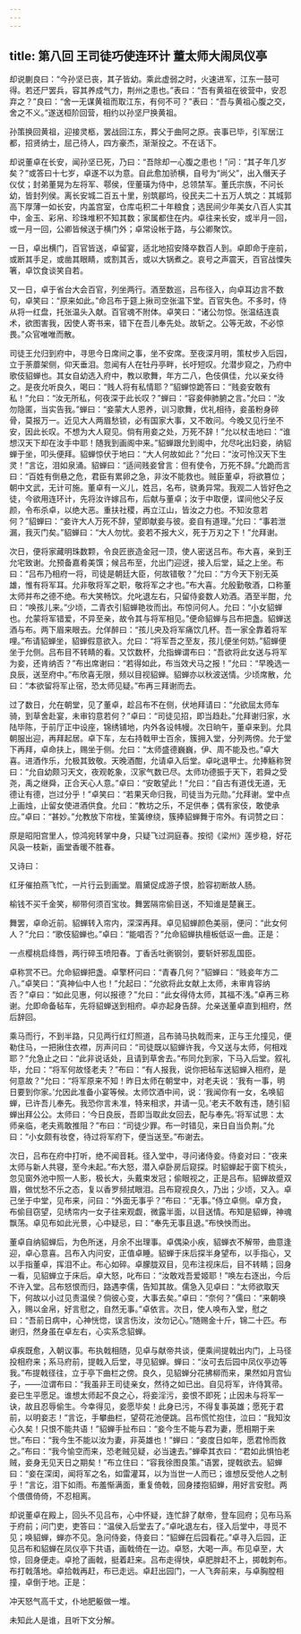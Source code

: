 ```yaml
---
---
---
```

title: 第八回 王司徒巧使连环计 董太师大闹凤仪亭
---

却说蒯良曰：“今孙坚已丧，其子皆幼。乘此虚弱之时，火速进军，江东一鼓可得。若还尸罢兵，容其养成气力，荆州之患也。”表曰：“吾有黄祖在彼营中，安忍弃之？”良曰：“舍一无谋黄祖而取江东，有何不可？”表曰：“吾与黄祖心腹之交，舍之不义。”遂送桓阶回营，相约以孙坚尸换黄祖。

孙策换回黄祖，迎接灵柩，罢战回江东，葬父于曲阿之原。丧事已毕，引军居江都，招贤纳士，屈己待人，四方豪杰，渐渐投之。不在话下。

却说董卓在长安，闻孙坚已死，乃曰：“吾除却一心腹之患也！”问：“其子年几岁矣？”或答曰十七岁，卓遂不以为意。自此愈加骄横，自号为“尚父”，出入僭天子仪仗；封弟董晃为左将军、鄠侯，侄董璜为侍中，总领禁军。董氏宗族，不问长幼，皆封列侯。离长安城二百五十里，别筑郿坞，役民夫二十五万人筑之：其城郭高下厚薄一如长安，内盖宫室，仓库屯积二十年粮食；选民间少年美女八百人实其中，金玉、彩帛、珍珠堆积不知其数；家属都住在内。卓往来长安，或半月一回，或一月一回，公卿皆候送于横门外；卓常设帐于路，与公卿聚饮。

一日，卓出横门，百官皆送，卓留宴，适北地招安降卒数百人到。卓即命于座前，或断其手足，或凿其眼睛，或割其舌，或以大锅煮之。哀号之声震天，百官战慄失箸，卓饮食谈笑自若。

又一日，卓于省台大会百官，列坐两行。酒至数巡，吕布径入，向卓耳边言不数句，卓笑曰：“原来如此。”命吕布于筵上揪司空张温下堂。百官失色。不多时，侍从将一红盘，托张温头入献。百官魂不附体。卓笑曰：“诸公勿惊。张温结连袁术，欲图害我，因使人寄书来，错下在吾儿奉先处。故斩之。公等无故，不必惊畏。”众官唯唯而散。

司徒王允归到府中，寻思今日席间之事，坐不安席。至夜深月明，策杖步入后园，立于荼蘼架侧，仰天垂泪。忽闻有人在牡丹亭畔，长吁短叹。允潜步窥之，乃府中歌伎貂蝉也。其女自幼选入府中，教以歌舞，年方二八，色伎俱佳，允以亲女待之。是夜允听良久，喝曰：“贱人将有私情耶？”貂蝉惊跪答曰：“贱妾安敢有私！”允曰：“汝无所私，何夜深于此长叹？”蝉曰：“容妾伸肺腑之言。”允曰：“汝勿隐匿，当实告我。”蝉曰：“妾蒙大人恩养，训习歌舞，优礼相待，妾虽粉身碎骨，莫报万一。近见大人两眉愁锁，必有国家大事，又不敢问。今晚又见行坐不安，因此长叹。不想为大人窥见。倘有用妾之处，万死不辞！”允以杖击地曰：“谁想汉天下却在汝手中耶！随我到画阁中来。”貂蝉跟允到阁中，允尽叱出妇妾，纳貂蝉于坐，叩头便拜。貂蝉惊伏于地曰：“大人何故如此？”允曰：“汝可怜汉天下生灵！”言讫，泪如泉涌。貂蝉曰：“适间贱妾曾言：但有使令，万死不辞。”允跪而言曰：“百姓有倒悬之危，君臣有累卵之急，非汝不能救也。贼臣董卓，将欲篡位；朝中文武，无计可施。董卓有一义儿，姓吕，名布，骁勇异常。我观二人皆好色之徒，今欲用连环计，先将汝许嫁吕布，后献与董卓；汝于中取便，谍间他父子反颜，令布杀卓，以绝大恶。重扶社稷，再立江山，皆汝之力也。不知汝意若何？”貂蝉曰：“妾许大人万死不辞，望即献妾与彼。妾自有道理。”允曰：“事若泄漏，我灭门矣。”貂蝉曰：“大人勿忧。妾若不报大义，死于万刃之下！”允拜谢。

次日，便将家藏明珠数颗，令良匠嵌造金冠一顶，使人密送吕布。布大喜，亲到王允宅致谢。允预备嘉肴美馔；候吕布至，允出门迎迓，接入后堂，延之上坐。布曰：“吕布乃相府一将，司徒是朝廷大臣，何故错敬？”允曰：“方今天下别无英雄，惟有将军耳。允非敬将军之职，敬将军之才也。”布大喜。允殷勤敬酒，口称董太师并布之德不绝。布大笑畅饮。允叱退左右，只留侍妾数人劝酒。酒至半酣，允曰：“唤孩儿来。”少顷，二青衣引貂蝉艳妆而出。布惊问何人。允曰：“小女貂蝉也。允蒙将军错爱，不异至亲，故令其与将军相见。”便命貂蝉与吕布把盏。貂蝉送酒与布。两下眉来眼去。允佯醉曰：“孩儿央及将军痛饮几杯。吾一家全靠着将军哩。”布请貂蝉坐，貂蝉假意欲入。允曰：“将军吾之至友，孩儿便坐何妨。”貂蝉便坐于允侧。吕布目不转睛的看。又饮数杯，允指蝉谓布曰：“吾欲将此女送与将军为妾，还肯纳否？”布出席谢曰：“若得如此，布当效犬马之报！”允曰：“早晚选一良辰，送至府中。”布欣喜无限，频以目视貂蝉。貂蝉亦以秋波送情。少顷席散，允曰：“本欲留将军止宿，恐太师见疑。”布再三拜谢而去。

过了数日，允在朝堂，见了董卓，趁吕布不在侧，伏地拜请曰：“允欲屈太师车骑，到草舍赴宴，未审钧意若何？”卓曰：“司徒见招，即当趋赴。”允拜谢归家，水陆毕陈，于前厅正中设座，锦绣铺地，内外各设帏幔。次日晌午，董卓来到。允具朝服出迎，再拜起居。卓下车，左右持戟甲士百余，簇拥入堂，分列两傍。允于堂下再拜，卓命扶上，赐坐于侧。允曰：“太师盛德巍巍，伊、周不能及也。”卓大喜。进酒作乐，允极其致敬。天晚酒酣，允请卓入后堂。卓叱退甲士。允捧觞称贺曰：“允自幼颇习天文，夜观乾象，汉家气数已尽。太师功德振于天下，若舜之受尧，禹之继舜，正合天心人意。”卓曰：“安敢望此！”允曰：“自古有道伐无道，无德让有德，岂过分乎！”卓笑曰：“若果天命归我，司徒当为元勋。”允拜谢。堂中点上画烛，止留女使进酒供食。允曰：“教坊之乐，不足供奉；偶有家伎，敢使承应。”卓曰：“甚妙。”允教放下帘栊，笙簧缭绕，簇捧貂蝉舞于帘外。有词赞之曰：

原是昭阳宫里人，惊鸿宛转掌中身，只疑飞过洞庭春。按彻《梁州》莲步稳，好花风袅一枝新，画堂香暖不胜春。

又诗曰：

红牙催拍燕飞忙，一片行云到画堂。眉黛促成游子恨，脸容初断故人肠。

榆钱不买千金笑，柳带何须百宝妆。舞罢隔帘偷目送，不知谁是楚襄王。

舞罢，卓命近前。貂蝉转入帘内，深深再拜。卓见貂蝉颜色美丽，便问：“此女何人？”允曰：“歌伎貂蝉也。”卓曰：“能唱否？”允命貂蝉执檀板低讴一曲。正是：

一点樱桃启绛唇，两行碎玉喷阳春。丁香舌吐衠钢剑，要斩奸邪乱国臣。

卓称赏不已。允命貂蝉把盏。卓擎杯问曰：“青春几何？”貂蝉曰：“贱妾年方二八。”卓笑曰：“真神仙中人也！”允起曰：“允欲将此女献上太师，未审肯容纳否？”卓曰：“如此见惠，何以报德？”允曰：“此女得侍太师，其福不浅。”卓再三称谢。允即命备毡车，先将貂蝉送到相府。卓亦起身告辞。允亲送董卓直到相府，然后辞回。

乘马而行，不到半路，只见两行红灯照道，吕布骑马执戟而来，正与王允撞见，便勒住马，一把揪住衣襟，厉声问曰：“司徒既以貂蝉许我，今又送与太师，何相戏耶？”允急止之曰：“此非说话处，且请到草舍去。”布同允到家，下马入后堂。叙礼毕，允曰：“将军何故怪老夫？”布曰：“有人报我，说你把毡车送貂蝉入相府，是何意故？”允曰：“将军原来不知！昨日太师在朝堂中，对老夫说：‘我有一事，明日要到你家。’允因此准备小宴等候。太师饮酒中间，说：‘我闻你有一女，名唤貂蝉，已许吾儿奉先。我恐你言未准，特来相求，并请一见。’老夫不敢有违，随引貂蝉出拜公公。太师曰：‘今日良辰，吾即当取此女回去，配与奉先。’将军试思：太师亲临，老夫焉敢推阻？”布曰：“司徒少罪。布一时错见，来日自当负荆。”允曰：“小女颇有妆奁，待过将军府下，便当送至。”布谢去。

次日，吕布在府中打听，绝不闻音耗。径入堂中，寻问诸侍妾。侍妾对曰：“夜来太师与新人共寝，至今未起。”布大怒，潜入卓卧房后窥探。时貂蝉起于窗下梳头，忽见窗外池中照一人影，极长大，头戴束发冠；偷眼视之，正是吕布。貂蝉故蹙双眉，做忧愁不乐之态，复以香罗频拭眼泪。吕布窥视良久，乃出；少顷，又入。卓己坐于中堂，见布来，问曰：“外面无事乎？”布曰：“无事。”侍立卓侧。卓方食，布偷目窃望，见绣帘内一女子往来观觑，微露半面，以目送情。布知是貂蝉，神魂飘荡。卓见布如此光景，心中疑忌，曰：“奉先无事且退。”布怏怏而出。

董卓自纳貂蝉后，为色所迷，月余不出理事。卓偶染小疾，貂蝉衣不解带，曲意逢迎，卓心意喜。吕布入内问安，正值卓睡。貂蝉于床后探半身望布，以手指心，又以手指董卓，挥泪不止。布心如碎。卓朦胧双目，见布注视床后，目不转睛；回身一看，见貂蝉立于床后。卓大怒，叱布曰：“汝敢戏吾爱姬耶！”唤左右逐出，今后不许入堂。吕布怒恨而归，路遇李儒，告知其故。儒急入见卓曰：“太师欲取天下，何故以小过见责温侯？倘彼心变，大事去矣。”卓曰：“奈何？”儒曰：“来朝唤入，赐以金帛，好言慰之，自然无事。”卓依言。次日，使人唤布入堂，慰之曰：“吾前日病中，心神恍惚，误言伤汝，汝勿记心。”随赐金十斤，锦二十匹。布谢归，然身虽在卓左右，心实系念貂蝉。

卓疾既愈，入朝议事。布执戟相随，见卓与献帝共谈，便乘间提戟出内门，上马径投相府来；系马府前，提戟入后堂，寻见貂蝉。蝉曰：“汝可去后园中凤仪亭边等我。”布提戟径往，立于亭下曲栏之傍。良久，见貂蝉分花拂柳而来，果然如月宫仙子，——泣谓布曰：“我虽非王司徒亲女，然待之如已出。自见将军，许侍箕帚。妾已生平愿足。谁想太师起不良之心，将妾淫污，妾恨不即死；止因未与将军一诀，故且忍辱偷生。今幸得见，妾愿毕矣！此身已污，不得复事英雄；愿死于君前，以明妾志！”言讫，手攀曲栏，望荷花池便跳。吕布慌忙抱住，泣曰：“我知汝心久矣！只恨不能共语！”貂蝉手扯布曰：“妾今生不能与君为妻，愿相期于来世。”布曰：“我今生不能以汝为妻，非英雄也！”蝉曰：“妾度日如年，愿君怜而救之。”布曰：“我今愉空而来，恐老贼见疑，必当速去。”蝉牵其衣曰：“君如此惧怕老贼，妾身无见天日之期矣！”布立住曰：“容我徐图良策。”语罢，提戟欲去。貂蝉曰：“妾在深闺，闻将军之名，如雷灌耳，以为当世一人而已；谁想反受他人之制乎！”言讫，泪下如雨。布羞惭满面，重复倚戟，回身搂抱貂蝉，用好言安慰。两个偎偎倚倚，不忍相离。

却说董卓在殿上，回头不见吕布，心中怀疑，连忙辞了献帝，登车回府；见布马系于府前；问门吏，吏答曰：“温侯入后堂去了。”卓叱退左右，径入后堂中，寻觅不见；唤貂蝉，蝉亦不见。急问侍妾，侍妾曰：“貂蝉在后园看花。”卓寻入后园，正见吕布和貂蝉在凤仪亭下共语，画戟倚在一边。卓怒，大喝一声。布见卓至，大惊，回身便走。卓抢了画戟，挺着赶来。吕布走得快，卓肥胖赶不上，掷戟刺布。布打戟落地。卓拾戟再赶，布已走远。卓赶出园门，一人飞奔前来，与卓胸膛相撞，卓倒于地。正是：

冲天怒气高千丈，仆地肥躯做一堆。

未知此人是谁，且听下文分解。